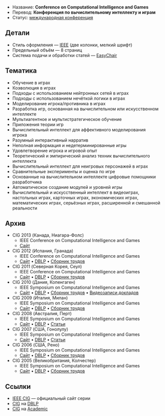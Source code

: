 * Название: '''Conference on Computational Intelligence and Games'''
* Перевод: '''Конференция по вычислительному интеллекту и играм'''
* Статус: [[International-Conference|международная конференция]]

== Детали ==
* Стиль оформления — [[IEEE]] (две колонки, мелкий шрифт)
* Предельный объём — 8 страниц
* Система подачи и обработки статей — [[EasyChair]]

== Тематика ==
* Обучение в играх
* Коэволюция в играх
* Подходы с использованием нейтронных сетей в играх
* Подходы с использованием нечёткой логики в играх
* Моделирование игрока/противника в играх
* Разработка игр, основанная на вычислительном или искусственном интеллекте
* Мультиагентное и мультистратегическое обучение
* Приложения теории игр
* Вычислительный интеллект для аффективного моделирования игрока
* Разумный интерактивный нарратив
* Неполная информация и недетерминированные игры
* Удовлетворение игрока и игровой опыт
* Теоретический и эмпирический анализ техник вычислительного интеллекта
* Вычислительный интеллект для неигровых персонажей в играх
* Сравнительные эксперименты и оценка по игре
* Основанные на вычислительном интеллекте цифровые помощники разработчика
* Автоматическое создание модулей и уровней игры
* Вычислительный и искусственный интеллект в видеоиграх, настольных играх, карточных играх, экономических играх, математических играх, серьёзных играх, расширенной и смешанной реальности

== Архив ==
* CIG 2013 (Канада, Ниагара-Фолс)
** IEEE Conference on Computational Intelligence and Games
** [http://eldar.mathstat.uoguelph.ca/dashlock/CIG2013/CIG2013cfp2.html Сайт]
* CIG 2012 (Испания, Гранада)
** IEEE Conference on Computational Intelligence and Games
** [http://geneura.ugr.es/cig2012/ Сайт] • [http://dblp.uni-trier.de/db/conf/cig/cig2012.html DBLP] • [http://geneura.ugr.es/cig2012/proceedings.html Сборник трудов]
* CIG 2011 (Северная Корея, Сеул)
** IEEE Conference on Computational Intelligence and Games
** [http://cilab.sejong.ac.kr/cig2011/ Сайт] • [http://dblp.uni-trier.de/db/conf/cig/cig2011.html DBLP] • [http://cilab.sejong.ac.kr/cig2011/proceedings/start.html Сборник трудов]
* CIG 2010 (Дания, Копенгаген)
** IEEE Symposium on Computational Intelligence and Games
** [http://game.itu.dk/cig2010/ Сайт] • [http://dblp.uni-trier.de/db/conf/cig/cig2010.html DBLP] • [http://game.itu.dk/cig2010/proceedings/Start.html Сборник трудов] • [http://vimeo.com/channels/cig2010 Видеозаписи докладов]
* CIG 2009 (Италия, Милан)
** IEEE Symposium on Computational Intelligence and Games
** [http://www.ieee-cig.org/2009 Сайт] • [http://dblp.uni-trier.de/db/conf/cig/cig2009.html DBLP] • [http://www.ieee-cig.org/cig-2009/Proceedings/ Сборник трудов]
* CIG 2008 (Австралия, Перт)
** IEEE Symposium on Computational Intelligence and Games
** [http://www.csse.uwa.edu.au/cig08/ Сайт] • [http://dblp.uni-trier.de/db/conf/cig/cig2008.html DBLP] • [http://www.csse.uwa.edu.au/cig08/acceptedPapers.html Статьи]
* CIG 2007 (США, Гонолулу)
** IEEE Symposium on Computational Intelligence and Games
** [http://cswww.essex.ac.uk/cig/2007/ Сайт] • [http://dblp.uni-trier.de/db/conf/cig/cig2007.html DBLP] • [http://cswww.essex.ac.uk/cig/2007/index.jsp?page=papers.html Статьи]
* CIG 2006 (США, Рено)
** IEEE Symposium on Computational Intelligence and Games
** [http://www.cse.unr.edu/~sushil/cig06/ Сайт] • [http://dblp.uni-trier.de/db/conf/cig/cig2006.html DBLP] • [http://www.cse.unr.edu/~sushil/cig06/proceedings/cigv5.pdf Сборник трудов]
* CIG 2005 (Великобритания, Колчестер)
** IEEE Symposium on Computational Intelligence and Games
** [http://cswww.essex.ac.uk/cig/2005/ Сайт] • [http://dblp.uni-trier.de/db/conf/cig/cig2005.html DBLP] • [http://cswww.essex.ac.uk/cig/2005/index.jsp?page=papers.html Сборник трудов]

== Ссылки ==
* [http://www.ieee-cig.org/ IEEE CIG] — официальный сайт серии
* [http://dblp.uni-trier.de/db/conf/cig/ CIG] на [[DBLP]]
* [http://academic.research.microsoft.com/Conference/1857/ CIG] на [[Academic]]
